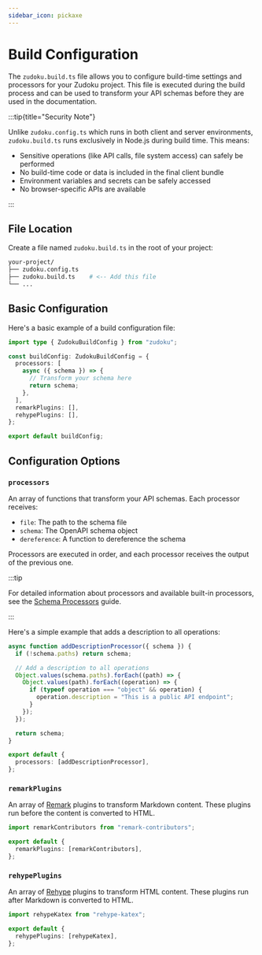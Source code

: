 ```yaml
---
sidebar_icon: pickaxe
---
```


# Build Configuration

The `zudoku.build.ts` file allows you to configure build-time settings and processors for your
Zudoku project. This file is executed during the build process and can be used to transform your API
schemas before they are used in the documentation.

:::tip{title="Security Note"}

Unlike `zudoku.config.ts` which runs in both client and server environments, `zudoku.build.ts` runs
exclusively in Node.js during build time. This means:

- Sensitive operations (like API calls, file system access) can safely be performed
- No build-time code or data is included in the final client bundle
- Environment variables and secrets can be safely accessed
- No browser-specific APIs are available

:::

## File Location

Create a file named `zudoku.build.ts` in the root of your project:

```bash
your-project/
├── zudoku.config.ts
├── zudoku.build.ts    # <-- Add this file
└── ...
```

## Basic Configuration

Here's a basic example of a build configuration file:

```ts
import type { ZudokuBuildConfig } from "zudoku";

const buildConfig: ZudokuBuildConfig = {
  processors: [
    async ({ schema }) => {
      // Transform your schema here
      return schema;
    },
  ],
  remarkPlugins: [],
  rehypePlugins: [],
};

export default buildConfig;
```

## Configuration Options

### `processors`

An array of functions that transform your API schemas. Each processor receives:

- `file`: The path to the schema file
- `schema`: The OpenAPI schema object
- `dereference`: A function to dereference the schema

Processors are executed in order, and each processor receives the output of the previous one.

:::tip

For detailed information about processors and available built-in processors, see the
[Schema Processors](../guides/processors) guide.

:::

Here's a simple example that adds a description to all operations:

```ts
async function addDescriptionProcessor({ schema }) {
  if (!schema.paths) return schema;

  // Add a description to all operations
  Object.values(schema.paths).forEach((path) => {
    Object.values(path).forEach((operation) => {
      if (typeof operation === "object" && operation) {
        operation.description = "This is a public API endpoint";
      }
    });
  });

  return schema;
}

export default {
  processors: [addDescriptionProcessor],
};
```

### `remarkPlugins`

An array of [Remark](https://github.com/remarkjs/remark) plugins to transform Markdown content.
These plugins run before the content is converted to HTML.

```ts
import remarkContributors from "remark-contributors";

export default {
  remarkPlugins: [remarkContributors],
};
```

### `rehypePlugins`

An array of [Rehype](https://github.com/rehypejs/rehype) plugins to transform HTML content. These
plugins run after Markdown is converted to HTML.

```ts
import rehypeKatex from "rehype-katex";

export default {
  rehypePlugins: [rehypeKatex],
};
```
